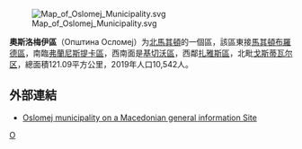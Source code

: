 [[File:Map_of_Oslomej_Municipality.svg|right]]

'''奧斯洛梅伊區'''（Општина Осломеј）为[[北馬其頓|北馬其頓]]的一個區，該區東接[[馬其頓布羅德區|馬其頓布羅德區]]，南臨[[弗蘭尼斯提卡區|弗蘭尼斯提卡區]]，西南面是[[基切沃區|基切沃區]]，西鄰[[扎雅斯區|扎雅斯區]]，北毗[[戈斯蒂瓦尔区|戈斯蒂瓦尔区]]，總面積121.09平方公里，2019年人口10,542人。

==外部連結==
* [https://web.archive.org/web/20080829234730/http://www.makedonija.name/municipalities.php?page=oslomej Oslomej municipality on a Macedonian general information Site]

{{馬其頓行政區劃}}

[[Category:北马其顿行政区划|O]]


{{Macedonia-stub}}